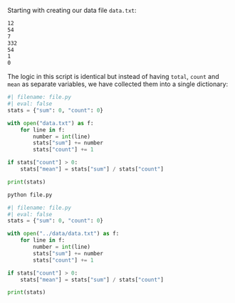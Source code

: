 

Starting with creating our data file `data.txt`:

```.txt
12
54
7
332
54
1
0
```

The logic in this script is identical but instead of having `total`, `count` and `mean` as separate variables, we have collected them into a single dictionary:

```python
#| filename: file.py
#| eval: false
stats = {"sum": 0, "count": 0}

with open("data.txt") as f:
    for line in f:
        number = int(line)
        stats["sum"] += number
        stats["count"] += 1

if stats["count"] > 0:
    stats["mean"] = stats["sum"] / stats["count"]

print(stats)
```

```.bash
python file.py
```

```python
#| filename: file.py
#| eval: false
stats = {"sum": 0, "count": 0}

with open("../data/data.txt") as f:
    for line in f:
        number = int(line)
        stats["sum"] += number
        stats["count"] += 1

if stats["count"] > 0:
    stats["mean"] = stats["sum"] / stats["count"]

print(stats)
```

